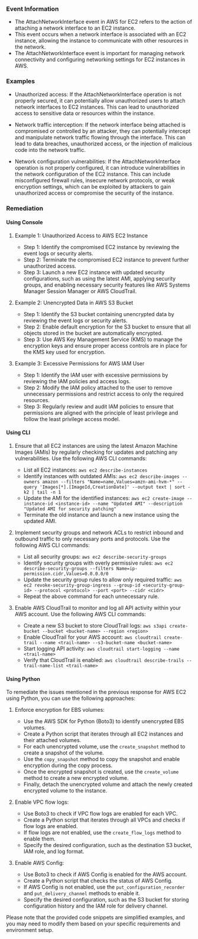 
### Event Information

- The AttachNetworkInterface event in AWS for EC2 refers to the action of attaching a network interface to an EC2 instance.
- This event occurs when a network interface is associated with an EC2 instance, allowing the instance to communicate with other resources in the network.
- The AttachNetworkInterface event is important for managing network connectivity and configuring networking settings for EC2 instances in AWS.


### Examples

- Unauthorized access: If the AttachNetworkInterface operation is not properly secured, it can potentially allow unauthorized users to attach network interfaces to EC2 instances. This can lead to unauthorized access to sensitive data or resources within the instance.

- Network traffic interception: If the network interface being attached is compromised or controlled by an attacker, they can potentially intercept and manipulate network traffic flowing through the interface. This can lead to data breaches, unauthorized access, or the injection of malicious code into the network traffic.

- Network configuration vulnerabilities: If the AttachNetworkInterface operation is not properly configured, it can introduce vulnerabilities in the network configuration of the EC2 instance. This can include misconfigured firewall rules, insecure network protocols, or weak encryption settings, which can be exploited by attackers to gain unauthorized access or compromise the security of the instance.

### Remediation

#### Using Console

1. Example 1: Unauthorized Access to AWS EC2 Instance
   - Step 1: Identify the compromised EC2 instance by reviewing the event logs or security alerts.
   - Step 2: Terminate the compromised EC2 instance to prevent further unauthorized access.
   - Step 3: Launch a new EC2 instance with updated security configurations, such as using the latest AMI, applying security groups, and enabling necessary security features like AWS Systems Manager Session Manager or AWS CloudTrail.

2. Example 2: Unencrypted Data in AWS S3 Bucket
   - Step 1: Identify the S3 bucket containing unencrypted data by reviewing the event logs or security alerts.
   - Step 2: Enable default encryption for the S3 bucket to ensure that all objects stored in the bucket are automatically encrypted.
   - Step 3: Use AWS Key Management Service (KMS) to manage the encryption keys and ensure proper access controls are in place for the KMS key used for encryption.

3. Example 3: Excessive Permissions for AWS IAM User
   - Step 1: Identify the IAM user with excessive permissions by reviewing the IAM policies and access logs.
   - Step 2: Modify the IAM policy attached to the user to remove unnecessary permissions and restrict access to only the required resources.
   - Step 3: Regularly review and audit IAM policies to ensure that permissions are aligned with the principle of least privilege and follow the least privilege access model.

#### Using CLI

1. Ensure that all EC2 instances are using the latest Amazon Machine Images (AMIs) by regularly checking for updates and patching any vulnerabilities. Use the following AWS CLI commands:

   - List all EC2 instances: `aws ec2 describe-instances`
   - Identify instances with outdated AMIs: `aws ec2 describe-images --owners amazon --filters "Name=name,Values=amzn-ami-hvm-*" --query 'Images[*].[ImageId,CreationDate]' --output text | sort -k2 | tail -n 1`
   - Update the AMI for the identified instances: `aws ec2 create-image --instance-id <instance-id> --name "Updated AMI" --description "Updated AMI for security patching"`
   - Terminate the old instance and launch a new instance using the updated AMI.

2. Implement security groups and network ACLs to restrict inbound and outbound traffic to only necessary ports and protocols. Use the following AWS CLI commands:

   - List all security groups: `aws ec2 describe-security-groups`
   - Identify security groups with overly permissive rules: `aws ec2 describe-security-groups --filters Name=ip-permission.cidr,Values=0.0.0.0/0`
   - Update the security group rules to allow only required traffic: `aws ec2 revoke-security-group-ingress --group-id <security-group-id> --protocol <protocol> --port <port> --cidr <cidr>`
   - Repeat the above command for each unnecessary rule.

3. Enable AWS CloudTrail to monitor and log all API activity within your AWS account. Use the following AWS CLI commands:

   - Create a new S3 bucket to store CloudTrail logs: `aws s3api create-bucket --bucket <bucket-name> --region <region>`
   - Enable CloudTrail for your AWS account: `aws cloudtrail create-trail --name <trail-name> --s3-bucket-name <bucket-name>`
   - Start logging API activity: `aws cloudtrail start-logging --name <trail-name>`
   - Verify that CloudTrail is enabled: `aws cloudtrail describe-trails --trail-name-list <trail-name>`

#### Using Python

To remediate the issues mentioned in the previous response for AWS EC2 using Python, you can use the following approaches:

1. Enforce encryption for EBS volumes:
   - Use the AWS SDK for Python (Boto3) to identify unencrypted EBS volumes.
   - Create a Python script that iterates through all EC2 instances and their attached volumes.
   - For each unencrypted volume, use the `create_snapshot` method to create a snapshot of the volume.
   - Use the `copy_snapshot` method to copy the snapshot and enable encryption during the copy process.
   - Once the encrypted snapshot is created, use the `create_volume` method to create a new encrypted volume.
   - Finally, detach the unencrypted volume and attach the newly created encrypted volume to the instance.

2. Enable VPC flow logs:
   - Use Boto3 to check if VPC flow logs are enabled for each VPC.
   - Create a Python script that iterates through all VPCs and checks if flow logs are enabled.
   - If flow logs are not enabled, use the `create_flow_logs` method to enable them.
   - Specify the desired configuration, such as the destination S3 bucket, IAM role, and log format.

3. Enable AWS Config:
   - Use Boto3 to check if AWS Config is enabled for the AWS account.
   - Create a Python script that checks the status of AWS Config.
   - If AWS Config is not enabled, use the `put_configuration_recorder` and `put_delivery_channel` methods to enable it.
   - Specify the desired configuration, such as the S3 bucket for storing configuration history and the IAM role for delivery channel.

Please note that the provided code snippets are simplified examples, and you may need to modify them based on your specific requirements and environment setup.

